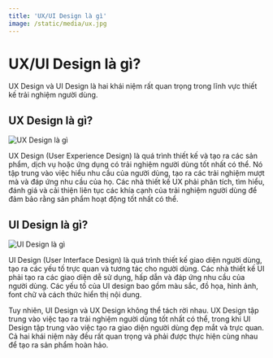 ```yaml
---
title: 'UX/UI Design là gì'
image: /static/media/ux.jpg
---
```


# UX/UI Design là gì?

UX Design và UI Design là hai khái niệm rất quan trọng trong lĩnh vực thiết kế trải nghiệm người dùng.

## UX Design là gì?

![UX Design là gì](/static/media/ux.jpg)

UX Design (User Experience Design) là quá trình thiết kế và tạo ra các sản phẩm, dịch vụ hoặc ứng dụng có trải nghiệm người dùng tốt nhất có thể. Nó tập trung vào việc hiểu nhu cầu của người dùng, tạo ra các trải nghiệm mượt mà và đáp ứng nhu cầu của họ. Các nhà thiết kế UX phải phân tích, tìm hiểu, đánh giá và cải thiện liên tục các khía cạnh của trải nghiệm người dùng để đảm bảo rằng sản phẩm hoạt động tốt nhất có thể.

## UI Design là gì?

![UI Design là gì](/static/media/ui.png)

UI Design (User Interface Design) là quá trình thiết kế giao diện người dùng, tạo ra các yếu tố trực quan và tương tác cho người dùng. Các nhà thiết kế UI phải tạo ra các giao diện dễ sử dụng, hấp dẫn và đáp ứng nhu cầu của người dùng. Các yếu tố của UI design bao gồm màu sắc, đồ họa, hình ảnh, font chữ và cách thức hiển thị nội dung.

Tuy nhiên, UI Design và UX Design không thể tách rời nhau. UX Design tập trung vào việc tạo ra trải nghiệm người dùng tốt nhất có thể, trong khi UI Design tập trung vào việc tạo ra giao diện người dùng đẹp mắt và trực quan. Cả hai khái niệm này đều rất quan trọng và phải được thực hiện cùng nhau để tạo ra sản phẩm hoàn hảo.
